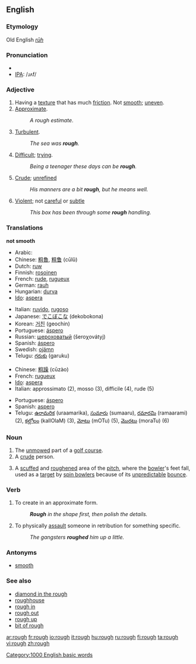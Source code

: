 ==English==

===Etymology===
Old English ''[[rūh]]''

===Pronunciation===
*{{audio|en-us-rough.ogg|Audio (US)}}
*[[IPA]]: /ɹʌf/

===Adjective===
{{en-adj|rough|er}}

# Having a [[texture]] that has much [[friction]].  Not [[smooth]]; [[uneven]].
# [[approximate|Approximate]]. 
#: ''A rough estimate''.
# [[turbulent|Turbulent]]. 
#: ''The sea was '''rough'''.''
# [[difficult|Difficult]]; [[trying]].
#: ''Being a teenager these days can be '''rough'''.''
# [[crude|Crude]]; [[unrefined]]
#: ''His manners are a bit '''rough''', but he means well.''
# [[violent|Violent]]; not [[careful]] or [[subtle]]
#: ''This box has been through some '''rough''' handling.''

===Translations===
'''not smooth'''
{{top}}
*Arabic: {{ARchar|[[خشن]]}} {{IPAchar|(χášen)}}
*Chinese: [[粗魯]], [[粗鲁]] (cūlǔ)
*Dutch: [[ruw]]
*Finnish: [[rosoinen]]
*French: [[rude]], [[rugueux]]
*German: [[rauh]]
*Hungarian: [[durva]]
*[[Ido]]: [[aspera]]
{{mid}}
*Italian: [[ruvido]], [[rugoso]]
*Japanese: [[でこぼこ]]な (dekobokona)
*Korean: [[거친]] (geochin)
*Portuguese: [[áspero]]
*Russian: [[шероховатый]] (šeroχovátyj)
*Spanish: [[áspero]]
*Swedish: [[ojämn]]
*Telugu: [[గరుకు]] (garuku)
{{bottom}}

{{rfc-trans}}
{{top}}
*Chinese: [[粗躁]] (cūzào)
*French: [[rugueux]]
*[[Ido]]: [[aspera]]
*Italian: approssimato (2), mosso (3), difficile (4), rude (5)
{{mid}}
*Portuguese: [[áspero]]
*Spanish: [[aspero]]
*Telugu: [[ఉరామరిక]] (uraamarika), [[సుమారు]] (sumaaru), [[రమారమి]] (ramaarami) (2), [[కల్లోలం]] (kallOlaM) (3),  [[మోటు]] (mOTu) (5), [[మొరటు]] (moraTu) (6)
{{bottom}}

===Noun===
{{en-noun}}

# The [[unmowed]] part of a [[golf course]].
# A [[crude]] person.
# {{cricket}} A [[scuffed]] and [[roughened]] area of the [[pitch]], where the [[bowler]]'s feet fall, used as a [[target]] by [[spin bowler]]s because of its [[unpredictable]] [[bounce]].

===Verb===
{{en-verb}}

# To create in an approximate form.
#:'''''Rough''' in the shape first, then polish the details.''
# To physically [[assault]] someone in retribution for something specific.
#:''The gangsters '''roughed''' him up a little.''

===Antonyms===
*[[smooth]]

===See also===
*[[diamond in the rough]]
*[[roughhouse]]
*[[rough in]]
*[[rough out]]
*[[rough up]]
*[[bit of rough]]

[[Category:1000 English basic words]]

[[ar:rough]]
[[fr:rough]]
[[io:rough]]
[[it:rough]]
[[hu:rough]]
[[ru:rough]]
[[fi:rough]]
[[ta:rough]]
[[vi:rough]]
[[zh:rough]]